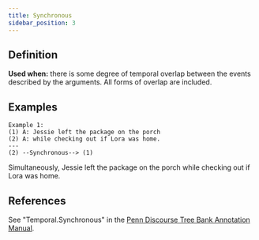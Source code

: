 ```yaml
---
title: Synchronous
sidebar_position: 3
---
```


## Definition

**Used when:** there is some degree of temporal overlap between the events described by the arguments. All forms of overlap are included.

## Examples

```
Example 1:
(1) A: Jessie left the package on the porch
(2) A: while checking out if Lora was home.
---
(2) --Synchronous--> (1)
```
Simultaneously, Jessie left the package on the porch while checking out if Lora was home.

## References

See "Temporal.Synchronous" in the [Penn Discourse Tree Bank Annotation Manual](https://repository.upenn.edu/handle/20.500.14332/37623).

